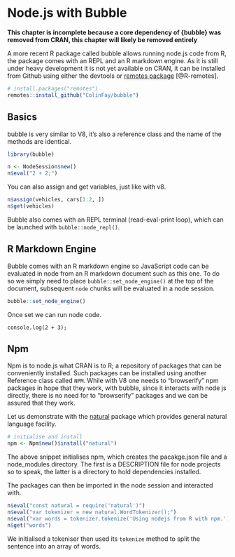# Node.js with Bubble {#node}

__This chapter is incomplete because a core dependency of {bubble} was removed from CRAN, this chapter will likely be removed entirely__

A more recent R package called bubble allows running node.js code from R, the package comes with an REPL and an R markdown engine. As it is still under heavy development it is not yet available on CRAN, it can be installed from Github using either the devtools or [remotes package](https://remotes.r-lib.org/) [@R-remotes].

```r
# install.packages("remotes")
remotes::install_github("ColinFay/bubble")
```

## Basics {-}

bubble is very similar to V8, it's also a reference class and the name of the methods are identical.

```r
library(bubble)

n <- NodeSession$new()
n$eval("2 + 2;")
```

You can also assign and get variables, just like with v8.

```r
n$assign(vehicles, cars[1:2, ])
n$get(vehicles)
```

Bubble also comes with an REPL terminal (read-eval-print loop), which can be launched with `bubble::node_repl()`.

## R Markdown Engine {-}

Bubble comes with an R markdown engine so JavaScript code can be evaluated in node from an R markdown document such as this one. To do so we simply need to place `bubble::set_node_engine()` at the top of the document, subsequent `node` chunks will be evaluated in a node session.

```r
bubble::set_node_engine()
```

Once set we can run node code.

```node
console.log(2 + 3);
```

## Npm {-}

Npm is to node.js what CRAN is to R; a repository of packages that can be conveniently installed. Such packages can be installed using another Reference class called `NPM`. While with V8 one needs to "browserify" npm packages in hope that they work, with bubble, since it interacts with node js directly, there is no need for to "browserify" packages and we can be assured that they work.

Let us demonstrate with the [natural](https://github.com/NaturalNode/natural) package which provides general natural language facility. 

```r
# initialise and install
npm <- Npm$new()$install("natural")
```

The above snippet initialises npm, which creates the pacakge.json file and a node_modules directory. The first is a DESCRIPTION file for node projects so to speak, the latter is a directory to hold dependencies installed.

The packages can then be imported in the node session and interacted with.

```r
n$eval("const natural = require('natural')")
n$eval("var tokenizer = new natural.WordTokenizer();")
n$eval("var words = tokenizer.tokenize('Using nodejs from R with npm.')")
n$get("words")
```

We initialised a tokeniser then used its `tokenize` method to split the sentence into an array of words.
